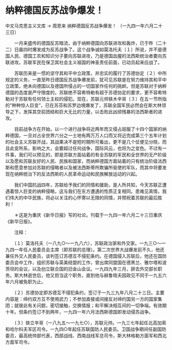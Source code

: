 # 纳粹德国反苏战争爆发！

中文马克思主义文库 -> 周恩来
纳粹德国反苏战争爆发！
（一九四一年六月二十三日）


　　一月来盛传的德国反苏暗流，由于纳粹德国向苏联进攻和轰炸，已于昨（二十二）日晨四时爆发成为反苏战争了。这个战争诚如莫洛托夫〔１〕所说，并不是德国人民、德国工农和知识分子要向苏联进攻，乃是德国血腥的法西斯统治者要向苏联进攻。苏联军民在保卫其社会主义祖国的神圣责任前面，已动员起来应战了。

　　苏联历来是一惯的坚守其和平中立政策，并忠实的履行了苏德协定〔２〕中所规定的义务，一直至昨日德国反苏战争爆发前，犹可见苏联是在努力维持其和平中立政策，绝未向德国以及德国所侵占的一切国家作任何的挑衅。但是苏联对于纳粹德国的态度是严守限度的，苏联绝不容希特勒有超于苏德协定的要求，更不容希特勒对于苏联有任何领土主权的侵犯。现在，苏联元帅铁木辛哥〔３〕在五一节所指的"种种惊人巨变"，已在苏芬和苏罗边境爆发了，苏联全国军民必然会在斯大林领导之下，发挥其空前团结和巨大无比的力量，以击败此凶顽残暴的法西斯者的进攻。

　　目前战争方在开始，以一个进行战争将近两年而又侵占屈服了十四个国家的纳粹德国，一旦对占全世界六分之一土地有两万万人口而又将近完成第三个五年计划的社会主义苏联开战，其战果决不是短时期所可看出，更不是几个仗便见分晓，而且此变所系，影响之大，会要超过任何战争，国际风云，也将为之变色。不过有一件事，我们可以预见的，即是苏联方面站着的有全苏联的军民和全世界的无产阶级以及愿和苏联友好的人民、民族和国家，而纳粹德国方面站着的只有统治阶级法西斯和愿意参加对苏联的侵略者以及被法西斯蒂所欺骗所驱使的军队，而其中将要发现在纳粹统治下的反法西斯的人民革命运动和民族解放运动的兴起。

　　我们中国抗战四年，苏联给予我们的同情和援助，是人所共知，今天苏联正遭遇着惊人巨变的纳粹侵略，这与我们在东方遭遇的性质正复相同。患难见真情，我们伟大的中华民族，将必以关注的心怀寄以无限的同情，并预祝着苏联的最后胜利！



　　＊这是为重庆《新华日报》写的社论。刊载于一九四一年六月二十三日重庆《新华日报》。

　　注释：

　　〔１〕莫洛托夫（一八九○～一九八六），苏联政治家和外交家。一九三○～一九四一年任人民委员会主席（即苏联的总理〕。第二次世界大战爆发前不久，他还兼任外交人民委员，谈判签订苏德互不侵犯条约。在德国侵入苏联后，他还在国防委员会中工作，组织苏联与英美结盟的工作，曾出席同盟国在德黑兰、雅尔塔和波茨坦的会议，以及创立联合国的旧金山会议。一九四九年三月，辞去外交部长职务。斯大林逝世后，他又担当这个职务，直到他与赫鲁晓夫因政见不同于一九五六年六月被免职为止。

　　〔２〕苏德协定即苏德互不侵犯条约，签订于一九三九年八月二十三日。主要内容是：缔约双方互不使用武力；不参加直接或间接反对缔约国另一方的国家集团；就彼此有关问题，密切接触，交换情报；和平解决相互间的一切争端。有效期十年。但条约签订不到两年，一九四一年六月法西斯德国即发动侵苏战争。

　　〔３〕铁立辛哥（一八九五～一九七○），苏联元帅。一九三七年起任北高加索和哈尔科夫军区司令。一九四○年起任苏联国防人民委员。卫国战争期间任副国防委员，最高统帅部代表，西部战线、西南战线军总司令，斯大林格勒方面军和西北方面军司令。



